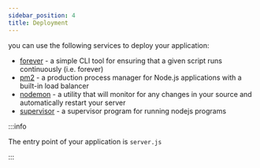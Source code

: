 ```yaml
---
sidebar_position: 4
title: Deployment
---
```



you can use the following services to deploy your application:

-   [forever](https://www.npmjs.com/package/forever) - a simple CLI tool for ensuring that a given script runs continuously (i.e. forever)
-   [pm2](https://www.npmjs.com/package/pm2) - a production process manager for Node.js applications with a built-in load balancer
-   [nodemon](https://www.npmjs.com/package/nodemon) - a utility that will monitor for any changes in your source and automatically restart your server
-   [supervisor](https://www.npmjs.com/package/supervisor) - a supervisor program for running nodejs programs

:::info

The entry point of your application is `server.js`

:::

<Support />
